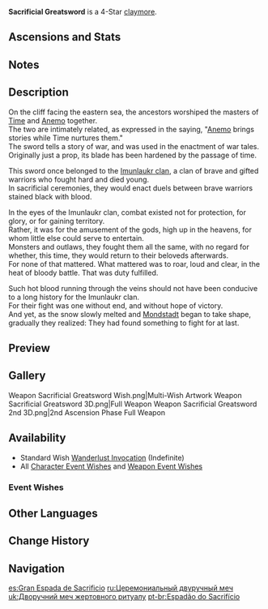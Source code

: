{{Weapon Infobox
|id             = 12403
|image          = <gallery>
Weapon Sacrificial Greatsword.png|Base
Weapon Sacrificial Greatsword 2nd.png|2nd Ascension
</gallery>
|type           = Claymore
|series         = Sacrificial
|releaseDate    = 2020-09-28
|rarity         = 4
|base_atk       = 44
|2nd_stat_type  = Energy Recharge
|2nd_stat       = 6.7%
|obtain         = Wishes
|passive        = Composed
|effect         = After dealing damage to an opponent with an Elemental Skill, the skill has a (var1)% chance to end its own CD. Can only occur once every (var2)s.
|eff_rank1_var1 = 40
|eff_rank2_var1 = 50
|eff_rank3_var1 = 60
|eff_rank4_var1 = 70
|eff_rank5_var1 = 80
|eff_rank1_var2 = 30
|eff_rank2_var2 = 26
|eff_rank3_var2 = 22
|eff_rank4_var2 = 19
|eff_rank5_var2 = 16
|eff_att1       = Cooldown Reset
}}
{{Description|A ceremonial greatsword that has become petrified over time. The trinkets on it are still visible. It grants the wielder the power to withstand the winds of time.}}
'''Sacrificial Greatsword''' is a 4-Star [[claymore]].

==Ascensions and Stats==
{{Weapon Ascensions and Stats
|ascendMat1 = Boreal Wolf's Milk Tooth
|ascendMat2 = Boreal Wolf's Cracked Tooth
|ascendMat3 = Boreal Wolf's Broken Fang
|ascendMat4 = Boreal Wolf's Nostalgia
|bossMat1   = Dead Ley Line Branch
|bossMat2   = Dead Ley Line Leaves
|bossMat3   = Ley Line Sprout
|commonMat1 = Firm Arrowhead
|commonMat2 = Sharp Arrowhead
|commonMat3 = Weathered Arrowhead
}}

==Notes==
{{Transclude|Sacrificial Series|Notes}}

==Description==
On the cliff facing the eastern sea, the ancestors worshiped the masters of [[God of Time|Time]] and [[Barbatos|Anemo]] together.<br />
The two are intimately related, as expressed in the saying, "[[Anemo]] brings stories while Time nurtures them."<br />
The sword tells a story of war, and was used in the enactment of war tales.<br />
Originally just a prop, its blade has been hardened by the passage of time.

This sword once belonged to the [[Imunlaukr Clan|Imunlaukr clan]], a clan of brave and gifted warriors who fought hard and died young.<br />
In sacrificial ceremonies, they would enact duels between brave warriors stained black with blood.

In the eyes of the Imunlaukr clan, combat existed not for protection, for glory, or for gaining territory.<br />
Rather, it was for the amusement of the gods, high up in the heavens, for whom little else could serve to entertain.<br />
Monsters and outlaws, they fought them all the same, with no regard for whether, this time, they would return to their beloveds afterwards.<br />
For none of that mattered. What mattered was to roar, loud and clear, in the heat of bloody battle. That was duty fulfilled.

Such hot blood running through the veins should not have been conducive to a long history for the Imunlaukr clan.<br />
For their fight was one without end, and without hope of victory.<br />
And yet, as the snow slowly melted and [[Mondstadt]] began to take shape, gradually they realized: They had found something to fight for at last.

==Preview==
{{Preview
|file    = Weapon Sacrificial Greatsword Passive
}}

==Gallery==
<gallery hideaddbutton="true" captionalign="center">
Weapon Sacrificial Greatsword Wish.png|Multi-Wish Artwork
Weapon Sacrificial Greatsword 3D.png|Full Weapon
Weapon Sacrificial Greatsword 2nd 3D.png|2nd Ascension Phase Full Weapon
</gallery>

==Availability==
*Standard Wish [[Wanderlust Invocation]] (Indefinite)
*All [[Character Event Wishes]] and [[Weapon Event Wishes]]

===Event Wishes===
{{Featured}}

==Other Languages==
{{Other Languages
|en      = Sacrificial Greatsword
|zhs     = 祭礼大剑
|zhs_rm  = Jìlǐ dà jiàn
|zht     = 祭禮大劍
|zht_rm  = Jìlǐ dà jiàn
|zh_tl   = Sacrificial Ritual Greatsword
|ja      = 祭礼の大剣
|ja_rm   = Sairei no Taiken
|ja_tl   = Sacrificial Ritual Greatsword
|ko      = 제례 대검
|ko_rm   = Jerye Daegeom
|ko_tl   = Ritual Greatsword
|es      = Gran Espada de Sacrificio
|es_tl   = Great Sword of Sacrifice
|fr      = Espadon rituel
|fr_tl   = Ritual Greatsword
|ru      = Церемониальный двуручный меч
|ru_tl   = Ceremonial Greatword
|th      = Sacrificial Greatsword
|vi      = Đại Kiếm Tế Lễ
|vi_tl   = Sacrificial Greatsword
|de      = Opfergroßschwert
|de_tl   = Sacrificial Greatsword
|id      = Sacrificial Greatsword
|pt      = Espadão do Sacrifício
|pt_tl   = Great Sword of Sacrifice
}}

==Change History ==
{{Change History|1.0}}

==Navigation==
{{Weapons by Series Navbox|series=Sacrificial}}
{{Weapon Navbox|type=Claymores}}

[[es:Gran Espada de Sacrificio]]
[[ru:Церемониальный двуручный меч]]
[[uk:Дворучний меч жертовного ритуалу]]
[[pt-br:Espadão do Sacrifício]]
